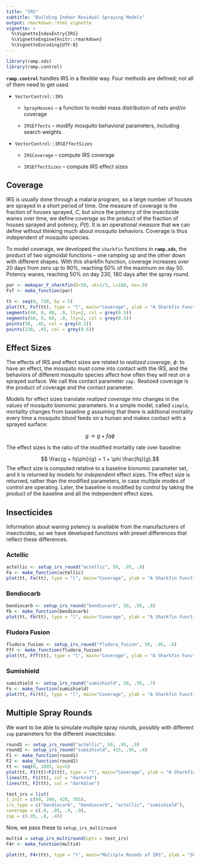 ```yaml
---
title: "IRS"
subtitle: "Building Indoor Residual Spraying Models"
output: rmarkdown::html_vignette
vignette: >
  %\VignetteIndexEntry{IRS}
  %\VignetteEngine{knitr::rmarkdown}
  %\VignetteEncoding{UTF-8}
---
```


```r
library(ramp.xds)
library(ramp.control)
```

**`ramp.control`** handles IRS in a flexible way. Four methods are defined; not all of them need to get used. 

+ `VectorControl::IRS` 

    - `SprayHouses` -- a function to model mass distribution of nets and/or coverage  
    
    - `IRSEffects` -- modify mosquito behavioral parameters, including search weights 
    
+ `VectorControl::IRSEffectSizes` 

    - `IRSCoverage` -- compute IRS coverage 
    
    - `IRSEffectSizes` -- compute IRS effect sizes
    
## Coverage

IRS is usually done through a malaria program, so a large number of houses are sprayed in a short period of time. One measure of coverage is the fraction of houses sprayed, $C$, but since the potency of the insecticide wanes over time, we define *coverage* as the product of the fraction of houses sprayed and potency, $P(t)$. It is an operational measure that we can define without thinking much about mosquito behaviors. Coverage is thus independent of mosquito species.  

To model coverage, we developed the `sharkfin` functions in **`ramp.xds`**, the product of two sigmoidal functions -- one ramping up and the other down with different shapes. With this sharkfin function, coverage increases over 20 days from zero up to 90%, reaching 50% of the maximum on day 50. Potency wanes, reaching 50% on day 230, 180 days after the spray round. 

```r
par <- makepar_F_sharkfin(D=50, uk=1/3, L=180, mx=.9)
Fsf <- make_function(par) 
```

```r
tt <- seq(0, 730, by = 5)
plot(tt, Fsf(tt), type = "l", main="Coverage", ylab = "A Sharkfin Function", xlab = "Time")
segments(40, 0, 40, .9, lty=2, col = grey(0.5))
segments(60, 0, 60, .9, lty=2, col = grey(0.5))
points(50, .45, col = grey(0.5))
points(230, .45, col = grey(0.5))
```


## Effect Sizes 

The effects of IRS and effect sizes are related to *realized coverage*, $\phi$: to have an effect, the mosquito must come into contact with the IRS, and the behaviors of different mosquito species affect how often they will rest on a sprayed surface. We call this contact parameter `zap.` Realized coverage is the product of coverage and the contact parameter. 

Models for effect sizes translate *realized coverage* into changes in the values of mosquito bionomic parameters. In a simple model, called `simple`, mortality changes from baseline $g$ assuming that there is addtional mortality every time a mosquito blood feeds on a human and makes contact with a sprayed surface:

$$ g \rightarrow g + f q \phi$$

The effect sizes is the ratio of the modified mortality rate over baseline: 

$$ \frac{g + fq\phi}{g} = 1 + \phi \frac{fq}{g}.$$ 
The effect size is computed relative to a baseline bionomic parameter set, and it is returned by models for *independent* effect sizes. The effect size is returned, rather than the modified parameters, in case multiple modes of control are operating.  Later, the baseline is modified by control by taking the product of the baseline and all the independent effect sizes. 

## Insecticides

Information about waning potency is available from the manufacturers of insecticides, so we have developed functions with preset differences that reflect these differences.  

### Actellic 

```r
actellic <- setup_irs_round("actellic", 50, .95, .8)
Fa <- make_function(actellic)
plot(tt, Fa(tt), type = "l", main="Coverage", ylab = "A Sharkfin Function", xlab = "Time")
```

### Bendiocarb

```r
bendiocarb <- setup_irs_round("bendiocarb", 50, .95, .8)
Fb <- make_function(bendiocarb)
plot(tt, Fb(tt), type = "l", main="Coverage", ylab = "A Sharkfin Function", xlab = "Time")
```

### Fludora Fusion

```r
fludora_fusion <- setup_irs_round("fludora_fusion", 50, .95, .8)
Fff <- make_function(fludora_fusion)
plot(tt, Fff(tt), type = "l", main="Coverage", ylab = "A Sharkfin Function", xlab = "Time")
```

### Sumishield

```r
sumishield <- setup_irs_round("sumishield", 50, .95, .7)
Fs <- make_function(sumishield)
plot(tt, Fs(tt), type = "l", main="Coverage", ylab = "A Sharkfin Function", xlab = "Time")
```



## Multiple Spray Rounds 

We want to be able to simulate multiple spray rounds, possibly with different `zap` parameters for the different insecticides:

```r
round1 <- setup_irs_round("actellic", 50, .95, .9)
round2 <- setup_irs_round("sumishield", 415, .95, .4)
F1 <- make_function(round1)
F2 <- make_function(round2)
tt <- seq(0, 1095, by=5) 
plot(tt, F1(tt)+F2(tt), type = "l", main="Coverage", ylab = "A Sharkfin Function", xlab = "Time")
lines(tt, F1(tt), col = "darkred")
lines(tt, F2(tt), col = "darkblue")
```


```r
test_irs = list(
t_init = c(60, 240, 420, 785),
irs_type = c("bendiocarb", "bendiocarb", "actellic", "sumishield"),
coverage = c(.9, .85, .9, .9),
zap = c(.95, .8, .4))
```

Now, we pass these to `setup_irs_multiround` 

```r
multi4 = setup_irs_multiround(opts = test_irs)
F4r <- make_function(multi4)
```


```r
plot(tt, F4r(tt), type = "l", main="Mulitple Rounds of IRS", ylab = "Sharkfins", xlab = "Time")
```

